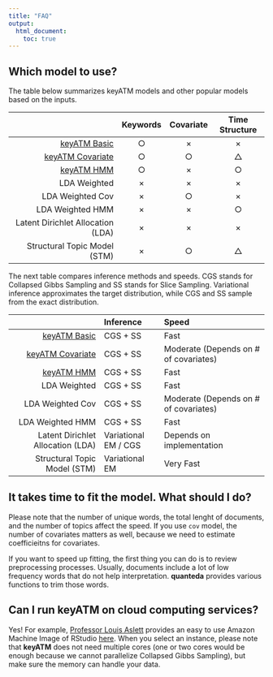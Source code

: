 ```yaml
---
title: "FAQ"
output: 
  html_document:
    toc: true
---
```



## Which model to use?

The table below summarizes keyATM models and other popular models based on the inputs.

|                                   | Keywords  | Covariate  | Time Structure |   
|----------------------------------:|:---------:|:----------:|:--------------:|
|[keyATM Basic](keyATM_basic.html)  |     ○    |     ×     |        ×      |
|[keyATM Covariate](keyATM_cov.html)|     ○    |     ○     |        △      |
|    [keyATM HMM](keyATM_hmm.html)  |     ○    |     ×     |        ○      |
|            LDA Weighted           |     ×    |     ×     |        ×      |
|          LDA Weighted Cov         |     ×    |     ○     |        ×      |
|          LDA Weighted HMM         |     ×    |     ×     |        ○      |
| Latent Dirichlet Allocation (LDA) |     ×    |     ×     |        ×      |
|    Structural Topic Model (STM)   |     ×    |     ○     |        △      |


The next table compares inference methods and speeds. CGS stands for Collapsed Gibbs Sampling and SS stands for Slice Sampling. Variational inference approximates the target distribution, while CGS and SS sample from the exact distribution.

|                                   |        Inference      |                  Speed                 |
|----------------------------------:|:----------------------|:---------------------------------------|
|[keyATM Basic](keyATM_basic.html)  |        CGS + SS       |                  Fast                  |
|[keyATM Covariate](keyATM_cov.html)|        CGS + SS       | Moderate  (Depends on # of covariates) |
|[keyATM HMM](keyATM_hmm.html)      |        CGS + SS       |                  Fast                  |
|            LDA Weighted           |        CGS + SS       |                  Fast                  |
|          LDA Weighted Cov         |        CGS + SS       |  Moderate (Depends on # of covariates) |
|          LDA Weighted HMM         |        CGS + SS       |                  Fast                  |
| Latent Dirichlet Allocation (LDA) |  Variational EM / CGS |        Depends on implementation       |
|    Structural Topic Model (STM)   |     Variational EM    |               Very Fast                |


## It takes time to fit the model. What should I do?
Please note that the number of unique words, the total lenght of documents, and the number of topics affect the speed. If you use `cov` model, the number of covariates matters as well, because we need to estimate coefficieitns for covariates.

If you want to speed up fitting, the first thing you can do is to review preprocessing processes. Usually, documents include a lot of low frequency words that do not help interpretation. **quanteda** provides various functions to trim those words.



## Can I run keyATM on cloud computing services?
Yes! For example, [Professor Louis Aslett](http://www.louisaslett.com/) provides an easy to use Amazon Machine Image of RStudio [here](http://www.louisaslett.com/RStudio_AMI/). When you select an instance, please note that **keyATM** does not need multiple cores (one or two cores would be enough because we cannot parallelize Collapsed Gibbs Sampling), but make sure the memory can handle your data.



